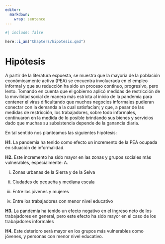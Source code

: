 ```yaml
---
editor: 
  markdown: 
    wrap: sentence
---
```


```r
#| include: false

here::i_am("Chapters/hipotesis.qmd")
```

# Hipótesis {#sec-hipotesis}

A partir de la literatura expuesta, se muestra que la mayoría de la población económicamente activa (PEA) se encuentra involucrada en el empleo informal y que su reducción ha sido un proceso continuo, progresivo, pero lento. Tomando en cuenta que el gobierno aplicó medidas de restricción de la movilidad social de manera más estricta al inicio de la pandemia para contener el virus dificultando que muchos negocios informales pudieran conectar con la demanda a la cual satisfacían; y que, a pesar de las medidas de restricción, los trabajadores, sobre todo informales, continuaron en la medida de lo posible brindando sus bienes y servicios dado que muchas su subsistencia depende de la ganancia diaria.

En tal sentido nos planteamos las siguientes hipótesis:

**H1.** La pandemia ha tenido como efecto un incremento de la PEA ocupada en situación de informalidad.

**H2.** Este incremento ha sido mayor en las zonas y grupos sociales más vulnerables, especialmente: A.

i.  Zonas urbanas de la Sierra y de la Selva

ii. Ciudades de pequeña y mediana escala

iii. Entre los jóvenes y mujeres

iv. Entre los trabajadores con menor nivel educativo

**H3.** La pandemia ha tenido un efecto negativo en el ingreso neto de los trabajadores en general, pero este efecto ha sido mayor en el caso de los trabajadores informales

**H4.** Este deterioro será mayor en los grupos más vulnerables como jóvenes, y personas con menor nivel educativo.
